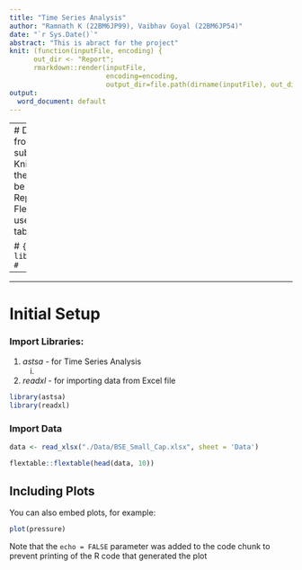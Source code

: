 ```yaml
---
title: "Time Series Analysis"
author: "Ramnath K (22BM6JP99), Vaibhav Goyal (22BM6JP54)"
date: "`r Sys.Date()`"
abstract: "This is abract for the project"
knit: (function(inputFile, encoding) {
      out_dir <- "Report";
      rmarkdown::render(inputFile,
                        encoding=encoding,
                        output_dir=file.path(dirname(inputFile), out_dir))})
output:
  word_document: default
---
```


---
# Data is fetched from the Data subfolder.
# Knitted Output of the notebook will be stored in the Report subfolder.
# Flextable library is used to generate tables for word

# ```{r}
# library(flextable)
# ```

---

***

# Initial Setup

### Import Libraries:

1.  *astsa* - for Time Series Analysis
    i.
2.  *readxl* - for importing data from Excel file
```r
library(astsa)
library(readxl)
```

### Import Data

```r
data <- read_xlsx("./Data/BSE_Small_Cap.xlsx", sheet = 'Data')
```


```r
flextable::flextable(head(data, 10))
```

## Including Plots

You can also embed plots, for example:

```r
plot(pressure)
```

Note that the `echo = FALSE` parameter was added to the code chunk to prevent printing of the R code that generated the plot